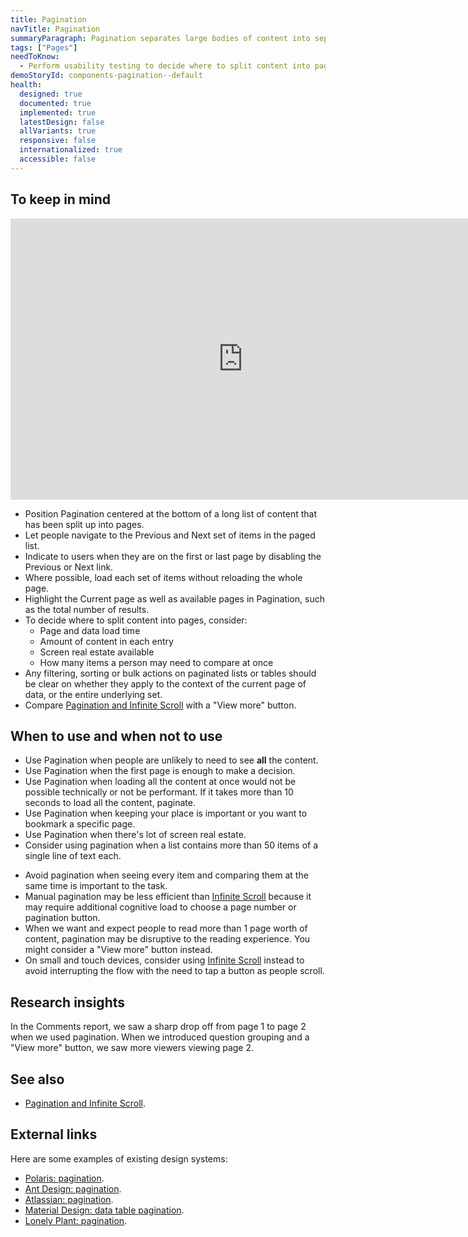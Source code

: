 ```yaml
---
title: Pagination
navTitle: Pagination
summaryParagraph: Pagination separates large bodies of content into separate pages. You can access each page via a shared index of links.
tags: ["Pages"]
needToKnow:
  - Perform usability testing to decide where to split content into pages (that is, how much content to show per page).
demoStoryId: components-pagination--default
health:
  designed: true
  documented: true
  implemented: true
  latestDesign: false
  allVariants: true
  responsive: false
  internationalized: true
  accessible: false
---
```



## To keep in mind

<iframe style="border: none;" width="744" height="450" src="https://www.figma.com/embed?embed_host=share&url=https%3A%2F%2Fwww.figma.com%2Ffile%2FeZKEE5kXbEMY3lx84oz8iN%2F%25E2%259D%25A4%25EF%25B8%258F-UI-Kit-Heart%3Fnode-id%3D2218%253A16221" allowfullscreen></iframe>

- Position Pagination centered at the bottom of a long list of content that has been split up into pages.
- Let people navigate to the Previous and Next set of items in the paged list.
- Indicate to users when they are on the first or last page by disabling the Previous or Next link.
- Where possible, load each set of items without reloading the whole page.
- Highlight the Current page as well as available pages in Pagination, such as the total number of results.
- To decide where to split content into pages, consider:
    - Page and data load time
    - Amount of content in each entry
    - Screen real estate available
    - How many items a person may need to compare at once
- Any filtering, sorting or bulk actions on paginated lists or tables should be clear on whether they apply to the context of the current page of data, or the entire underlying set.     
- Compare [Pagination and Infinite Scroll](/guidelines/pagination-infinite-scroll) with a "View more" button.

## When to use and when not to use

<WhenToUseAndWhenNotToUse>
<WhenToUse>

- Use Pagination when people are unlikely to need to see **all** the content.
- Use Pagination when the first page is enough to make a decision.
- Use Pagination when loading all the content at once would not be possible technically or not be performant. If it takes more than 10 seconds to load all the content, paginate.
- Use Pagination when keeping your place is important or you want to bookmark a specific page.
- Use Pagination when there's lot of screen real estate.
- Consider using pagination when a list contains more than 50 items of a single line of text each.

</WhenToUse>
<WhenNotToUse>

- Avoid pagination when seeing every item and comparing them at the same time is important to the task.
- Manual pagination may be less efficient than [Infinite Scroll](/components/infinite-scroll) because it may require additional cognitive load to choose a page number or pagination button.
- When we want and expect people to read more than 1 page worth of content, pagination may be disruptive to the reading experience. You might consider a "View more" button instead.
- On small and touch devices, consider using [Infinite Scroll](/components/infinite-scroll) instead to avoid interrupting the flow with the need to tap a button as people scroll.

</WhenNotToUse>
</WhenToUseAndWhenNotToUse>

## Research insights

In the Comments report, we saw a sharp drop off from page 1 to page 2 when we used pagination. When we introduced question grouping and a "View more" button, we saw more viewers viewing page 2.

## See also

- [Pagination and Infinite Scroll](/guidelines/pagination-infinite-scroll).

## External links

Here are some examples of existing design systems:

- [Polaris: pagination](https://polaris.shopify.com/components/navigation/pagination).
- [Ant Design: pagination](https://ant.design/components/pagination/#header).
- [Atlassian: pagination](https://www.atlassian.design/guidelines/product/components/pagination).
- [Material Design: data table pagination](https://material.io/components/data-tables/#behavior).
- [Lonely Plant: pagination](https://rizzo.lonelyplanet.com/styleguide/ui-components/pagination).

